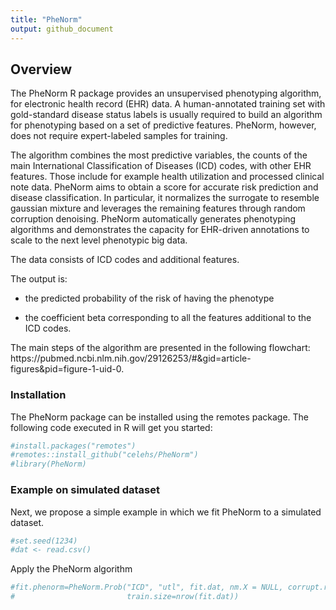```yaml
---
title: "PheNorm"
output: github_document
---
```


## Overview
The PheNorm R package provides an unsupervised phenotyping algorithm, for electronic health record (EHR) data. 
A human-annotated training set with gold-standard disease status labels is usually required to build an algorithm for phenotyping based on a set of predictive features. PheNorm, however, does not require expert-labeled samples for training.

The algorithm combines the most predictive variables, the counts of the main International Classification of Diseases (ICD) codes, with other EHR features. 
Those include for example health utilization and processed clinical note data. 
PheNorm aims to obtain a score for accurate risk prediction and disease classification. In particular, it normalizes the surrogate to resemble gaussian mixture and leverages the remaining features through random corruption denoising.
PheNorm automatically generates phenotyping algorithms and demonstrates the capacity for EHR-driven annotations to scale to the next level phenotypic big data.

The data consists of ICD codes and additional features.

The output is: 

- the predicted probability of the risk of having the phenotype 

- the coefficient beta corresponding to all the features additional to the ICD codes.

The main steps of the algorithm are presented in the following flowchart: https://pubmed.ncbi.nlm.nih.gov/29126253/#&gid=article-figures&pid=figure-1-uid-0.

### Installation

The PheNorm package can be installed using the remotes package. The following code executed in R will get you started:

```r
#install.packages("remotes")
#remotes::install_github("celehs/PheNorm")
#library(PheNorm)
```

### Example on simulated dataset

Next, we propose a simple example in which we fit PheNorm to a simulated dataset.

```r
#set.seed(1234)
#dat <- read.csv()
```

Apply the PheNorm algorithm

```r
#fit.phenorm=PheNorm.Prob("ICD", "utl", fit.dat, nm.X = NULL, corrupt.rate=0.3,
#                         train.size=nrow(fit.dat))
```



